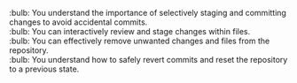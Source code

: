 :bulb: You understand the importance of selectively staging and committing changes to avoid accidental commits. <br>\newline{}
:bulb: You can interactively review and stage changes within files. <br>\newline{}
:bulb: You can effectively remove unwanted changes and files from the repository. <br>\newline{}
:bulb: You understand how to safely revert commits and reset the repository to a previous state.